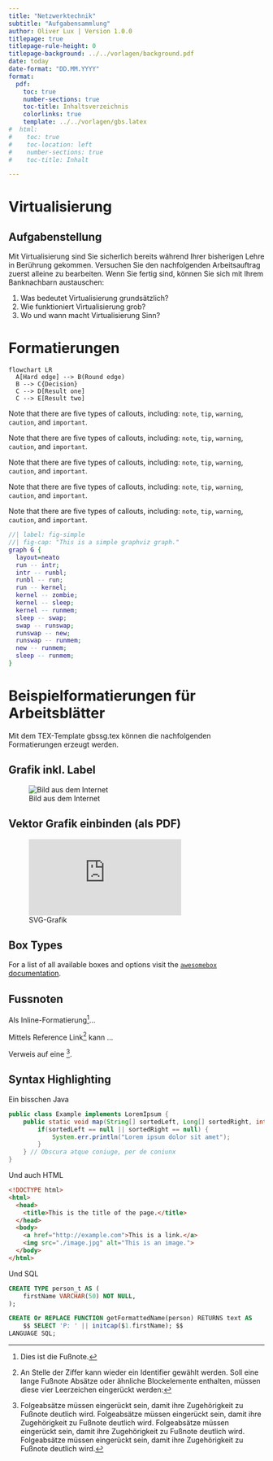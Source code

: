 ```yaml
---
title: "Netzwerktechnik"
subtitle: "Aufgabensammlung"
author: Oliver Lux | Version 1.0.0
titlepage: true
titlepage-rule-height: 0
titlepage-background: ../../vorlagen/background.pdf
date: today
date-format: "DD.MM.YYYY"
format:
  pdf:
    toc: true
    number-sections: true
    toc-title: Inhaltsverzeichnis
    colorlinks: true
    template: ../../vorlagen/gbs.latex
#  html:
#    toc: true
#    toc-location: left
#    number-sections: true
#    toc-title: Inhalt

---
```

\newpage
# Virtualisierung


## Aufgabenstellung

\colorbox{darkgray}{\color{white}Aufgabe 1: Was bedeutet der Begriff der Virtualisierung | {\faUser} Einzelarbeit | {\faClock} 20' }

Mit Virtualisierung sind Sie sicherlich bereits während Ihrer bisherigen Lehre in Berührung gekommen. Versuchen Sie den nachfolgenden Arbeitsauftrag zuerst alleine zu bearbeiten. Wenn Sie fertig sind, können Sie sich mit Ihrem Banknachbarn austauschen:

1. Was bedeutet Virtualisierung grundsätzlich?
2. Wie funktioniert Virtualisierung grob?
3. Wo und wann macht Virtualisierung Sinn? 


\begin{tikzpicture}

\draw[step=0.5cm,gray,very thin] (-2,-2) grid (15,10);

\end{tikzpicture}


\pagebreak


# Formatierungen

```mermaid
flowchart LR
  A[Hard edge] --> B(Round edge)
  B --> C{Decision}
  C --> D[Result one]
  C --> E[Result two]
```


:::{.callout-note}
Note that there are five types of callouts, including: 
`note`, `tip`, `warning`, `caution`, and `important`.
:::

:::{.callout-tip}
Note that there are five types of callouts, including: 
`note`, `tip`, `warning`, `caution`, and `important`.
:::

:::{.callout-warning}
Note that there are five types of callouts, including: 
`note`, `tip`, `warning`, `caution`, and `important`.
:::

:::{.callout-caution}
Note that there are five types of callouts, including: 
`note`, `tip`, `warning`, `caution`, and `important`.
:::

:::{.callout-important}
Note that there are five types of callouts, including: 
`note`, `tip`, `warning`, `caution`, and `important`.
:::

```dot
//| label: fig-simple
//| fig-cap: "This is a simple graphviz graph."
graph G {
  layout=neato
  run -- intr;
  intr -- runbl;
  runbl -- run;
  run -- kernel;
  kernel -- zombie;
  kernel -- sleep;
  kernel -- runmem;
  sleep -- swap;
  swap -- runswap;
  runswap -- new;
  runswap -- runmem;
  new -- runmem;
  sleep -- runmem;
}
```


# Beispielformatierungen für Arbeitsblätter

Mit dem TEX-Template gbssg.tex können die nachfolgenden Formatierungen erzeugt werden.

## Grafik inkl. Label

![Bild aus dem Internet](https://res.cloudinary.com/luggs/image/upload/w_1000,f_auto,q_auto/v1570429411/GBS/Gbs_3.jpg)

## Vektor Grafik einbinden (als PDF)

![SVG-Grafik](https://res.cloudinary.com/luggs/image/upload/w_1000,f_auto,q_auto/v1600938419/lux.education/logo/lux_logo_ohne_rand.pdf)

## Box Types

For a list of all available boxes and options visit the [`awesomebox` documentation](https://ctan.org/pkg/awesomebox).

\notebox{fdsafdsa fdsa fjdsafdsa}

\awesomebox[violet]{2pt}{\faRocket}{violet}{Lorem ipsum…}

\awesomebox{0pt}{\faPen}{black}{Hier kommt die Aufgabenstellung mit Hinweisen

und auch mehreren Zeilen...

}

\tipbox{Lorem ipsum…}


## Fussnoten

Als Inline-Formatierung^[Dies ist die Fußnote.]...

Mittels Reference Link[^1] kann ...

[^1]: An Stelle der Ziffer kann wieder ein Identifier gewählt werden. Soll eine lange Fußnote Absätze oder ähnliche Blockelemente enthalten, müssen diese vier Leerzeichen eingerückt werden:

Verweis auf eine [^lange_fußnote].

[^lange_fußnote]: 

    Folgeabsätze müssen eingerückt sein, damit ihre
    Zugehörigkeit zu Fußnote deutlich wird. Folgeabsätze müssen eingerückt sein, damit ihre
    Zugehörigkeit zu Fußnote deutlich wird. Folgeabsätze müssen eingerückt sein, damit ihre
    Zugehörigkeit zu Fußnote deutlich wird. Folgeabsätze müssen eingerückt sein, damit ihre
    Zugehörigkeit zu Fußnote deutlich wird.


## Syntax Highlighting


Ein bisschen Java

```java
public class Example implements LoremIpsum {
	public static void map(String[] sortedLeft, Long[] sortedRight, int splitIndex) {
		if(sortedLeft == null || sortedRight == null) {
			System.err.println("Lorem ipsum dolor sit amet");
		}
	} // Obscura atque coniuge, per de coniunx
}
```

Und auch HTML

```html
<!DOCTYPE html>
<html>
  <head>
    <title>This is the title of the page.</title>
  </head>
  <body>
    <a href="http://example.com">This is a link.</a>
    <img src="./image.jpg" alt="This is an image.">
  </body>
</html>
```

Und SQL 

```sql
CREATE TYPE person_t AS (
	firstName VARCHAR(50) NOT NULL,
);

CREATE Or REPLACE FUNCTION getFormattedName(person) RETURNS text AS
	$$ SELECT 'P: ' || initcap($1.firstName); $$
LANGUAGE SQL;
```

\pagebreak

\colorbox{yellow}{\color{black}Das ist ein normaler und längerer Text vielleicht über mehrere Zeilen oder so}

\pagebreak

\listoffigures